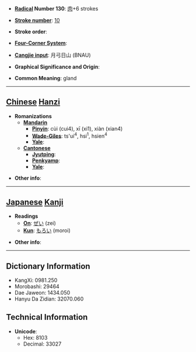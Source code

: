* '''[[Wiktionary:Chinese radical index| Radical]] Number 130''': [[Wiktionary:Chinese radical index 肉|肉]]+6 strokes

* '''[[Wiktionary:Chinese total strokes index|Stroke number]]''': [[Wiktionary:Chinese total strokes index 10|10]]

* '''Stroke order''': 

* '''[[Wiktionary:Chinese four corner index|Four-Corner System]]''': 

* '''[[Wiktionary:Chinese Cangjie index|Cangjie input]]''': 月弓日山 (BNAU)

* '''Graphical Significance and Origin''': 

* '''Common Meaning''': gland

----

== [[Chinese]] [[Hanzi]] ==

* '''Romanizations'''
** '''[[Mandarin]]'''
*** '''[[Pinyin]]''': cùi (cui4), xī (xi1), xiàn (xian4)
*** '''[[Wade-Giles]]''': ts'ui<sup>4</sup>, hsi<sup>1</sup>, hsien<sup>4</sup>
*** '''[[Yale]]''': 
** '''[[Cantonese]]'''
*** '''[[Jyutping]]''':
*** '''[[Penkyamp]]''': 
*** '''[[Yale]]''': 

* '''Other info''': 

----

== [[Japanese]] [[Kanji]] ==

* '''Readings'''
** '''[[On]]''': [[ぜい]] (zei)
** '''[[Kun]]''': [[もろい]] (moroi)

* '''Other info''':  

----

== Dictionary Information ==

* KangXi: 0981.250
* Morobashi: 29464
* Dae Jaweon: 1434.050
* Hanyu Da Zidian: 32070.060

== Technical Information ==

* '''Unicode''':
** Hex: 8103
** Decimal: 33027
